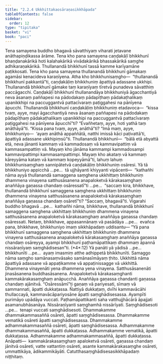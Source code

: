 ```yaml
---
title: "2.2.4 Ukkhittakaosāraṇasikkhāpada"
tableOfContents: false
sidebar:
  order: 12
type: "tipitaka"
basket: "vi"
book: "paci"
---
```



<DynamicBreadcrumb />

<Division number="694" book="paci">

<Paragraph number="2272" book="paci">
Tena samayena buddho bhagavā sāvatthiyaṃ viharati jetavane anāthapiṇḍikassa ārāme. Tena kho pana samayena caṇḍakāḷī bhikkhunī bhaṇḍanakārikā hoti kalahakārikā vivādakārikā bhassakārikā saṃghe adhikaraṇakārikā. Thullanandā bhikkhunī tassā kamme karīyamāne paṭikkosati. Tena kho pana samayena thullanandā bhikkhunī gāmakaṃ agamāsi kenacideva karaṇīyena. Atha kho bhikkhunisaṃgho—  “thullanandā bhikkhunī pakkantā”ti, caṇḍakāḷiṃ bhikkhuniṃ āpattiyā adassane ukkhipi. Thullanandā bhikkhunī gāmake taṃ karaṇīyaṃ tīretvā punadeva sāvatthiṃ paccāgacchi. Caṇḍakāḷī bhikkhunī thullanandāya bhikkhuniyā āgacchantiyā neva āsanaṃ paññapesi na pādodakaṃ pādapīṭhaṃ pādakaṭhalikaṃ upanikkhipi na paccuggantvā pattacīvaraṃ paṭiggahesi na pānīyena āpucchi. Thullanandā bhikkhunī caṇḍakāḷiṃ bhikkhuniṃ etadavoca—  “kissa tvaṃ, ayye, mayi āgacchantiyā neva āsanaṃ paññapesi na pādodakaṃ pādapīṭhaṃ pādakaṭhalikaṃ upanikkhipi na paccuggantvā pattacīvaraṃ paṭiggahesi na pānīyena āpucchī”ti? “Evañhetaṃ, ayye, hoti yathā taṃ anāthāyā”ti. “Kissa pana tvaṃ, ayye, anāthā”ti? “Imā maṃ, ayye, bhikkhuniyo—  ‘ayaṃ anāthā appaññātā, natthi imissā kāci paṭivattā’ti, āpattiyā adassane ukkhipiṃsū”ti.
</Paragraph>

<Paragraph number="2273" book="paci">
Thullanandā bhikkhunī—  “bālā etā abyattā etā, neva jānanti kammaṃ vā kammadosaṃ vā kammavipattiṃ vā kammasampattiṃ vā. Mayaṃ kho jānāma kammampi kammadosampi kammavipattimpi kammasampattimpi. Mayaṃ kho akataṃ vā kammaṃ kāreyyāma kataṃ vā kammaṃ kopeyyāmā”ti, lahuṃ lahuṃ bhikkhunisaṃghaṃ sannipātetvā caṇḍakāḷiṃ bhikkhuniṃ osāresi.
</Paragraph>

<Paragraph number="2274" book="paci">
Yā tā bhikkhuniyo appicchā …pe…  tā ujjhāyanti khiyyanti vipācenti—  “kathañhi nāma ayyā thullanandā samaggena saṃghena ukkhittaṃ bhikkhuniṃ dhammena vinayena satthusāsanena anapaloketvā kārakasaṃghaṃ anaññāya gaṇassa chandaṃ osāressatī”ti …pe…  “saccaṃ kira, bhikkhave, thullanandā bhikkhunī samaggena saṃghena ukkhittaṃ bhikkhuniṃ dhammena vinayena satthusāsanena anapaloketvā kārakasaṃghaṃ anaññāya gaṇassa chandaṃ osāretī”ti? “Saccaṃ, bhagavā”ti. Vigarahi buddho bhagavā …pe…  kathañhi nāma, bhikkhave, thullanandā bhikkhunī samaggena saṃghena ukkhittaṃ bhikkhuniṃ dhammena vinayena satthusāsanena anapaloketvā kārakasaṃghaṃ anaññāya gaṇassa chandaṃ osāressati. Netaṃ, bhikkhave, appasannānaṃ vā pasādāya …pe…  evañca pana, bhikkhave, bhikkhuniyo imaṃ sikkhāpadaṃ uddisantu—
</Paragraph>

</Division>
<Division number="695" book="paci">

<Paragraph number="2275" book="paci">
<Emphasis>“Yā pana bhikkhunī samaggena saṃghena ukkhittaṃ bhikkhuniṃ dhammena vinayena satthusāsanena anapaloketvā kārakasaṃghaṃ anaññāya gaṇassa chandaṃ osāreyya, ayampi bhikkhunī paṭhamāpattikaṃ dhammaṃ āpannā nissāraṇīyaṃ saṃghādisesan”</Emphasis>ti. (*4*:<Emphasis>12</Emphasis>)
</Paragraph>

</Division>
<Division number="696" book="paci">

<Paragraph number="2276" book="paci">
<Emphasis>Yā panā</Emphasis>ti yā yādisā …pe…  <Emphasis>bhikkhunī</Emphasis>ti …pe…  ayaṃ imasmiṃ atthe adhippetā bhikkhunīti.
</Paragraph>

<Paragraph number="2277" book="paci">
<Emphasis>Samaggo</Emphasis> nāma <Emphasis>saṃgho</Emphasis> samānasaṃvāsako samānasīmāyaṃ ṭhito.
</Paragraph>

<Paragraph number="2278" book="paci">
<Emphasis>Ukkhittā</Emphasis> nāma āpattiyā adassane vā appaṭikamme vā appaṭinissagge vā ukkhittā.
</Paragraph>

<Paragraph number="2279" book="paci">
<Emphasis>Dhammena vinayenā</Emphasis>ti yena dhammena yena vinayena.
</Paragraph>

<Paragraph number="2280" book="paci">
<Emphasis>Satthusāsanenā</Emphasis>ti jinasāsanena buddhasāsanena.
</Paragraph>

<Paragraph number="2281" book="paci">
<Emphasis>Anapaloketvā kārakasaṃghan</Emphasis>ti kammakārakasaṃghaṃ anāpucchā.
</Paragraph>

<Paragraph number="2282" book="paci">
<Emphasis>Anaññāya gaṇassa chandan</Emphasis>ti gaṇassa chandaṃ ajānitvā.
</Paragraph>

<Paragraph number="2283" book="paci">
“Osāressāmī”ti gaṇaṃ vā pariyesati, sīmaṃ vā sammannati, āpatti dukkaṭassa. Ñattiyā dukkaṭaṃ, dvīhi kammavācāhi thullaccayā, kammavācāpariyosāne āpatti saṃghādisesassa.
</Paragraph>

<Paragraph number="2284" book="paci">
<Emphasis>Ayampī</Emphasis>ti purimāyo upādāya vuccati.
</Paragraph>

<Paragraph number="2285" book="paci">
<Emphasis>Paṭhamāpattikan</Emphasis>ti saha vatthujjhācārā āpajjati asamanubhāsanāya.
</Paragraph>

<Paragraph number="2286" book="paci">
<Emphasis>Nissāraṇīyan</Emphasis>ti saṃghamhā nissārīyati.
</Paragraph>

<Paragraph number="2287" book="paci">
<Emphasis>Saṃghādiseso</Emphasis>ti …pe…  tenapi vuccati saṃghādisesoti.
</Paragraph>

</Division>
<Division number="697" book="paci">

<Paragraph number="2288" book="paci">
Dhammakamme dhammakammasaññā osāreti, āpatti saṃghādisesassa. Dhammakamme vematikā osāreti āpatti saṃghādisesassa. Dhammakamme adhammakammasaññā osāreti, āpatti saṃghādisesassa.
</Paragraph>

<Paragraph number="2289" book="paci">
Adhammakamme dhammakammasaññā, āpatti dukkaṭassa. Adhammakamme vematikā, āpatti dukkaṭassa. Adhammakamme adhammakammasaññā, āpatti dukkaṭassa.
</Paragraph>

</Division>
<Division number="698" book="paci">

<Paragraph number="2290" book="paci">
Anāpatti—  kammakārakasaṃghaṃ apaloketvā osāreti, gaṇassa chandaṃ jānitvā osāreti, vatte vattantiṃ osāreti, asante kammakārakasaṃghe osāreti, ummattikāya, ādikammikāyāti.

</Paragraph>
</Division>

<Paragraph number="2291" type="center" book="paci">
Catutthasaṃghādisesasikkhāpadaṃ niṭṭhitaṃ.
</Paragraph>